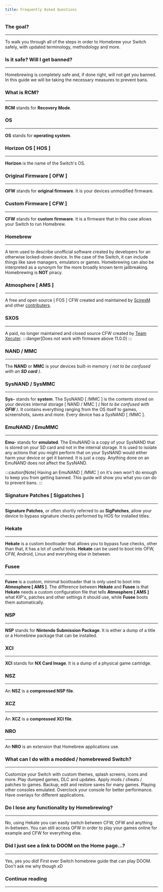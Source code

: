 ```yaml
---
title: Frequently Asked Questions
---
```



### The goal?

---

To walk you through all of the steps in order to Homebrew your Switch safely, with updated terminology, methodology and more.

### Is it safe? Will I get banned?

---

Homebrewing is completely safe and, if done right, will not get you banned. In this guide we will be taking the necessary measures to prevent bans.

### What is RCM?

---

**RCM** stands for **Recovery Mode**.

### OS

---

**OS** stands for **operating system**.

### Horizon OS [ HOS ]

---

**Horizon** is the name of the Switch's OS.

### Original Firmware [ OFW ]

---

**OFW** stands for **original firmware**. It is your devices unmodified firmware.

### Custom Firmware [ CFW ]

---

**CFW** stands for **custom firmware**. It is a firmware that in this case allows your Switch to run Homebrew.

### Homebrew

---

A term used to describe unofficial software created by developers for an otherwise locked-down device.
In the case of the Switch, it can include things like save managers, emulators or games.
Homebrewing can also be interpreted as a synonym for the more broadly known term jailbreaking.
Homebrewing is **NOT** piracy.

### Atmosphere [ AMS ]

---

A free and open source [ FOS ] CFW created and maintained by [SciresM](https://github.com/SciresM) and other [contributers](https://github.com/Atmosphere-NX/Atmosphere/graphs/contributors).

### SXOS <Badge text="Deprecated" variant="danger" />

---

A paid, no longer maintained and closed source CFW created by [Team Xecuter](https://en.wikipedia.org/wiki/Team_Xecuter).
:::danger[Does not work with firmware above 11.0.0]
:::

### NAND / MMC

---

The **NAND** or **MMC** is your devices built-in memory *( not to be confused with an **SD card** )*.

### SysNAND / SysMMC

---

**Sys-** stands for **system**.
The SysNAND [ /MMC ] is the contents stored on your devices internal storage [ NAND / MMC ] *( Not to be confused with **OFW** )*.
It contains everything ranging from the OS itself to games, screenshots, saves and more.
Every device has a SysNAND [ /MMC ].

### EmuNAND / EmuMMC

---

**Emu-** stands for **emulated**.
The EmuNAND is a copy of your SysNAND that is stored on your SD card and not in the internal storage.
It is used to isolate any actions that you might perform that on your SysNAND would either harm your device or get it banned.
It is just a copy. Anything done on an EmuNAND does not affect the SysNAND.

:::caution[Note]
Having an EmuNAND [ /MMC ] on it's own won't do enough to keep you from getting banned.
This guide will show you what you can do to prevent bans.
:::


### Signature Patches [ Sigpatches ]

---

**Signature Patches**, or often shortly referred to as **SigPatches**, allow your device to bypass signature checks performed by HOS for installed titles.

### Hekate

---

**Hekate** is a custom bootloader that allows you to bypass fuse checks, other than that, it has a lot of useful tools.
**Hekate** can be used to boot into OFW, CFW, Android, Linux and everything else in between.

### Fusee

---

**Fusee** is a custom, minimal bootloader that is only used to boot into **Atmosphere [ AMS ]**.
The difference between **Hekate** and **Fusee** is that **Hekate** needs a custom configuration file that tells **Atmosphere [ AMS ]** what KIP's, patches and other settings it should use, while **Fusee** boots them automatically.

### NSP

---

**NSP** stands for **Nintendo Submission Package**.
It is either a dump of a title or a Homebrew package that can be installed.

### XCI

---

**XCI** stands for **NX Card Image**.
It is a dump of a physical game cartridge.

### NSZ

---

An **NSZ** is a **compressed NSP file**.

### XCZ

---

An **XCZ** is a **compressed XCI file**.

### NRO

---

An **NRO** is an extension that Homebrew applications use.

### What can I do with a modded / homebrewed Switch?

---

Customize your Switch with custom themes, splash screens, icons and more.
Play dumped games, DLC and updates.
Apply mods / cheats / patches to games.
Backup, edit and restore saves for many games.
Playing other consoles emulated.
Overclock your console for better performance.
Have overlays for different applications.

### Do I lose any functionality by Homebrewing?

---

No, using Hekate you can easily switch between CFW, OFW and anything in-between. You can still access OFW in order to play your games online for example and CFW for everything else.

### Did I just see a link to DOOM on the Home page...?

---

Yes, yes you did! First ever Switch homebrew guide that can play DOOM. Don't ask me why though xD

### Continue reading

---